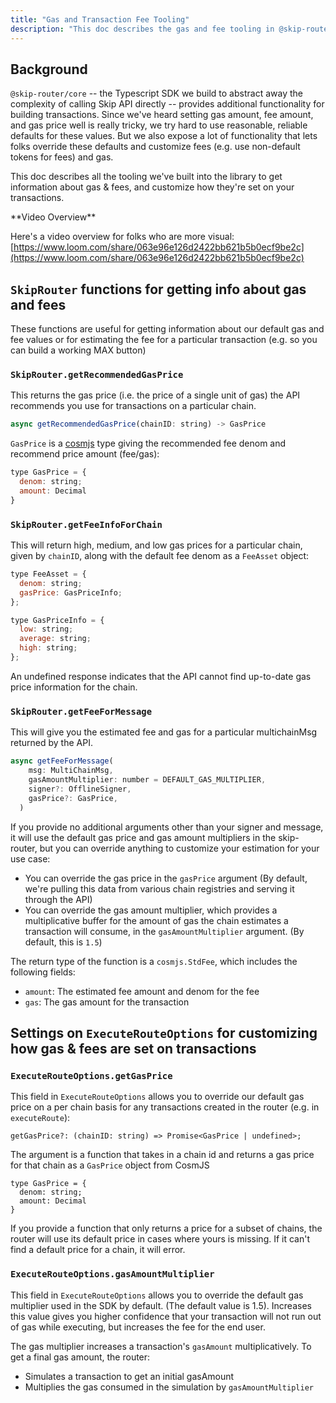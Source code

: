 ```yaml
---
title: "Gas and Transaction Fee Tooling"
description: "This doc describes the gas and fee tooling in @skip-router/core (our typescript library)"
---
```


## Background

`@skip-router/core` \-- the Typescript SDK we build to abstract away the complexity of calling Skip API directly -- provides additional functionality for building transactions. Since we've heard setting gas amount, fee amount, and gas price well is really tricky, we try hard to use reasonable, reliable defaults for these values. But we also expose a lot of functionality that lets folks override these defaults and customize fees (e.g. use non-default tokens for fees) and gas. 

This doc describes all the tooling we've built into the library to get information about gas & fees, and customize how they're set on your transactions. 


 <Info>
 **Video Overview**
 
 Here's a video overview for folks who are more visual: [https://www.loom.com/share/063e96e126d2422bb621b5b0ecf9be2c](https://www.loom.com/share/063e96e126d2422bb621b5b0ecf9be2c)
</Info>

## `SkipRouter` functions for getting info about gas and fees

These functions are useful for getting information about our default gas and fee values or for estimating the fee for a particular transaction (e.g. so you can build a working MAX button)

### `SkipRouter.getRecommendedGasPrice`

This returns the gas price (i.e. the price of a single unit of gas) the API recommends you use for transactions on a particular chain. 



```JavaScript JavaScript
async getRecommendedGasPrice(chainID: string) -> GasPrice
```

`GasPrice` is a [cosmjs](https://cosmos.github.io/cosmjs/latest/stargate/classes/GasPrice.html) type giving the recommended fee denom and recommend price amount (fee/gas): 



```JavaScript JavaScript
type GasPrice = {
  denom: string;
  amount: Decimal
}
```

### `SkipRouter.getFeeInfoForChain`

This will return high, medium, and low gas prices for a particular chain, given by `chainID`, along with the default fee denom as a `FeeAsset` object:



```JavaScript JavaScript
type FeeAsset = {
  denom: string;
  gasPrice: GasPriceInfo;
};

type GasPriceInfo = {
  low: string;
  average: string;
  high: string;
};
```

An undefined response indicates that the API cannot find up-to-date gas price information for the chain. 

### `SkipRouter.getFeeForMessage`

This will give you the estimated fee and gas for a particular multichainMsg returned by the API. 



```JavaScript JavaScript
async getFeeForMessage(
    msg: MultiChainMsg,
    gasAmountMultiplier: number = DEFAULT_GAS_MULTIPLIER,
    signer?: OfflineSigner,
    gasPrice?: GasPrice,
  ) 
```

If you provide no additional arguments other than your signer and message, it will use the default gas price and gas amount multipliers in the skip-router, but you can override anything to customize your estimation for your use case: 

* You can override the gas price in the `gasPrice` argument (By default, we're pulling this data from various chain registries and serving it through the API)
* You can override the gas amount multiplier, which provides a multiplicative buffer for the amount of gas the chain estimates a transaction will consume, in the `gasAmountMultiplier` argument. (By default, this is `1.5`)

The return type of the function is a `cosmjs.StdFee`, which includes the following fields: 

* `amount`: The estimated fee amount and denom for the fee
* `gas`: The gas amount for the transaction

## Settings on `ExecuteRouteOptions` for customizing how gas & fees are set on transactions

### `ExecuteRouteOptions.getGasPrice`

This field in `ExecuteRouteOptions` allows you to override our default gas price on a per chain basis for any transactions created in the router (e.g. in `executeRoute`): 

`getGasPrice?: (chainID: string) => Promise<GasPrice | undefined>;`

The argument is a function that takes in a chain id and returns a gas price for that chain as a `GasPrice` object from CosmJS



```text JavaScript
type GasPrice = {
  denom: string;
  amount: Decimal
}
```

If you provide a function that only returns a price for a subset of chains, the router will use its default price in cases where yours is missing. If it can't find a default price for a chain, it will error. 

### `ExecuteRouteOptions.gasAmountMultiplier`

This field in `ExecuteRouteOptions` allows you to override the default gas multiplier used in the SDK by default. (The default value is 1.5). Increases this value gives you higher confidence that your transaction will not run out of gas while executing, but increases the fee for the end user.

The gas multiplier increases a transaction's `gasAmount` multiplicatively. To get a final gas amount, the router: 

* Simulates a transaction to get an initial gasAmount
* Multiplies the gas consumed in the simulation by `gasAmountMultiplier`